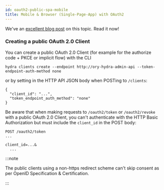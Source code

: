 ```yaml
---
id: oauth2-public-spa-mobile
title: Mobile & Browser (Single-Page-App) with OAuth2
---
```


We've an
[excellent blog post](https://www.ory.sh/oauth2-for-mobile-app-spa-browser) on
this topic. Read it now!

### Creating a public OAuth 2.0 Client

You can create a public OAuth 2.0 Client (for example for the authorize code +
PKCE or implicit flow) with the CLI

```
hydra clients create --endpoint http://ory-hydra-admin-api --token-endpoint-auth-method none
```

or by setting in the HTTP API JSON body when POSTing to `/clients`:

```
{
  "client_id": "...",
  "token_endpoint_auth_method": "none"
}
```

Be aware that when making requests to `/oauth2/token` or `/oauth2/revoke` with a
public OAuth 2.0 Client, you can't authenticate with the HTTP Basic
Authorization but must include the `client_id` in the POST body:

```
POST /oauth2/token
...

client_id=...&
  ...
```

:::note

The public clients using a non-https redirect scheme can't skip consent as per
OpenID Specification & Certification.

:::
